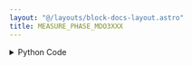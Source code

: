 ```yaml
---
layout: "@/layouts/block-docs-layout.astro"
title: MEASURE_PHASE_MDO3XXX
---
```



<PythonDocsDisplay docstring={docstring} />
<AppDisplay app={app} />

<details>
<summary>Python Code</summary>
```python
from flojoy import flojoy, DataContainer, Scalar, VisaConnection
from typing import Optional


@flojoy(inject_connection=True)
def MEASURE_PHASE_MDO3XXX(
    connection: VisaConnection,
    channel1: int = 0,
    channel2: int = 1,
    default: Optional[DataContainer] = None,
) -> Scalar:
    """The MEASURE_PHASE_MDO3XXX node measures the phase between two channels.

    Requires a CONNECTION_MDO3XXX node at the start of the app to connect with
    the instrument. The VISA address will then be listed under 'connection'.

    This node should also work with compatible Tektronix scopes (untested):
    MDO4xxx, MSO4xxx, and DPO4xxx.

    Parameters
    ----------
    connection: VisaConnection
        The VISA address (requires the CONNECTION_MDO3XXX node).
    channel1: int
        The first channel.
    channel2: int
        The second channel.

    Returns
    -------
    DataContainer
        Scalar: The phase between the two channels.
    """

    assert channel1 != channel2, "The channels must not the same."

    tek = connection.get_handle()

    tek.measurement[0].source1(f"CH{int(channel1 + 1)}")
    tek.measurement[0].source2(f"CH{int(channel2 + 1)}")
    value = tek.measurement[0].phase()

    return Scalar(c=value)

```
[Find this Flojoy Block on GitHub](https://github.com/flojoy-ai/blocks/blob/main/blocks/IO/INSTRUMENTS/OSCILLOSCOPES/TEKTRONIX/MDO3XXX/BASIC/MEASURE_PHASE_MDO3XXX/MEASURE_PHASE_MDO3XXX.py)
</details>


## Example
